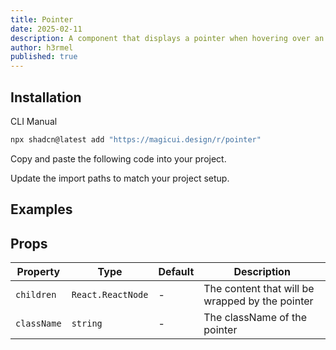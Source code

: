 ```yaml
---
title: Pointer
date: 2025-02-11
description: A component that displays a pointer when hovering over an element
author: h3rmel
published: true
---
```


<ComponentPreview name="pointer-demo-1" />

## Installation

<Tabs defaultValue="cli">

<TabsList>
  <TabsTrigger value="cli">CLI</TabsTrigger>
  <TabsTrigger value="manual">Manual</TabsTrigger>
</TabsList>
<TabsContent value="cli">

```bash
npx shadcn@latest add "https://magicui.design/r/pointer"
```

</TabsContent>

<TabsContent value="manual">

<Step>Copy and paste the following code into your project.</Step>

<ComponentSource name="pointer" />

<Step>Update the import paths to match your project setup.</Step>

</TabsContent>

</Tabs>

## Examples

## Props

| Property    | Type              | Default | Description                                     |
| ----------- | ----------------- | ------- | ----------------------------------------------- |
| `children`  | `React.ReactNode` | -       | The content that will be wrapped by the pointer |
| `className` | `string`          | -       | The className of the pointer                    |
